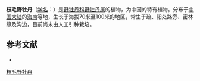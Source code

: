 {{Speciesbox
| name = 枝毛野牡丹
| status = 
| status_system = 
| image = 
| genus = Melastoma
| species = dendrisetosum
| authority = C. Chen in Journ.
}}

'''枝毛野牡丹'''（[[学名|学名]]：{{lang|la|''Melastoma dendrisetosum''}}）是[[野牡丹科|野牡丹科]][[野牡丹属|野牡丹属]]的植物，为中国的特有植物。分布于[[中国大陆|中国大陆]]的[[海南|海南]]等地，生长于海拔70米至100米的地区，常生于疏、阳处路旁、密林缘及沟边，目前尚未由人工引种栽培。

== 参考文献 ==
<div class="references-small">
* {{cite web| url =http://www.bioinfo.cn/db05/KmzwSpecies.php?action=view&id=12203| title =枝毛野牡丹| work =《中国高等植物数据库全库》| publisher =中国科学院微生物研究所| author =昆明植物研究所| accessdate =2009-02-24| archive-date =2016-03-05| archive-url =https://web.archive.org/web/20160305025225/http://www.bioinfo.cn/db05/KmzwSpecies.php?action=view&id=12203| dead-url =yes}}
</div>
{{Taxonbar|from=Q11107474}}

{{DEFAULTSORT:Melastoma dendrisetosum}}
[[Category:野牡丹属|枝毛野牡丹]]


{{Melastomataceae-stub}}